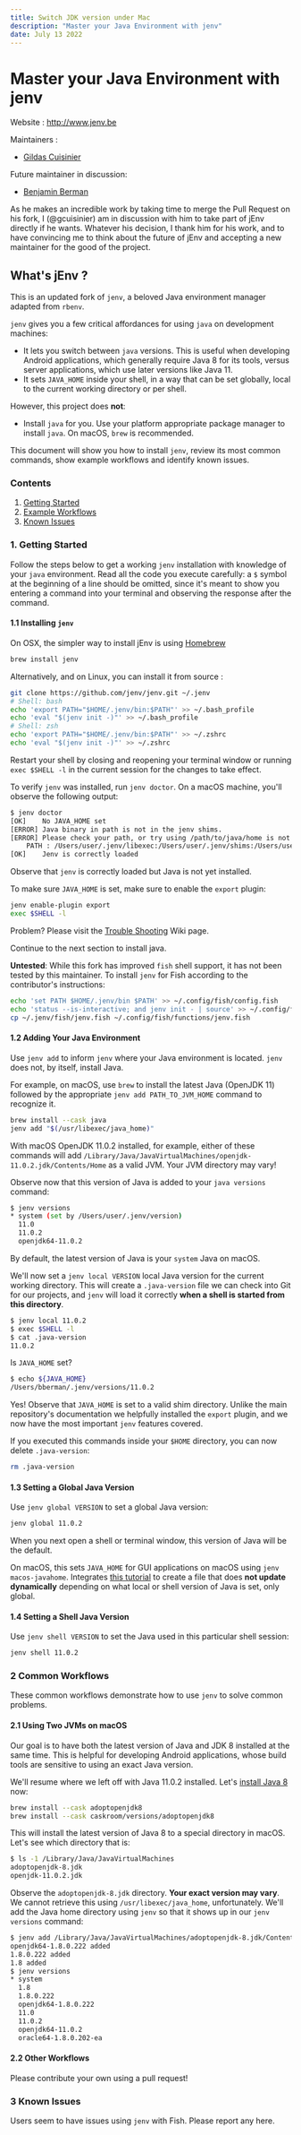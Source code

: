 ```yaml
---
title: Switch JDK version under Mac
description: "Master your Java Environment with jenv"
date: July 13 2022
---
```


# Master your Java Environment with jenv

Website : http://www.jenv.be

Maintainers :
- [Gildas Cuisinier](https://github.com/gcuisinier/)

Future maintainer in discussion:
- [Benjamin Berman](https://github.com/doctorpangloss)

As he makes an incredible work by taking time to merge the Pull Request on his fork, I (@gcuisinier) am in discussion with him to take part of jEnv directly if he wants.
Whatever his decision, I thank him for his work, and to have convincing me to think about the future of jEnv and accepting a new maintainer for the good of the project.

## What's jEnv ?

This is an updated fork of `jenv`, a beloved Java environment manager adapted from `rbenv`.

`jenv` gives you a few critical affordances for using `java` on development machines:

 - It lets you switch between `java` versions. This is useful when developing Android applications, which generally require Java 8 for its tools, versus server applications, which use later versions like Java 11.
 - It sets `JAVA_HOME` inside your shell, in a way that can be set globally, local to the current working directory or per shell.

However, this project does **not**:

 - Install `java` for you. Use your platform appropriate package manager to install `java`. On macOS, `brew` is recommended.

This document will show you how to install `jenv`, review its most common commands, show example workflows and identify known issues.

### Contents

 1. [Getting Started](#1-getting-started)
 2. [Example Workflows](#2-common-workflows)
 3. [Known Issues](#3-known-issues)

### 1. Getting Started

Follow the steps below to get a working `jenv` installation with knowledge of your `java` environment. Read all the code you execute carefully: a `$` symbol at the beginning of a line should be omitted, since it's meant to show you entering a command into your terminal and observing the response after the command.

#### 1.1 Installing `jenv`

On OSX, the simpler way to install jEnv is using [Homebrew](https://brew.sh)

```bash
brew install jenv
```

Alternatively, and on Linux, you can install it from source :

```bash
git clone https://github.com/jenv/jenv.git ~/.jenv
# Shell: bash
echo 'export PATH="$HOME/.jenv/bin:$PATH"' >> ~/.bash_profile
echo 'eval "$(jenv init -)"' >> ~/.bash_profile
# Shell: zsh
echo 'export PATH="$HOME/.jenv/bin:$PATH"' >> ~/.zshrc
echo 'eval "$(jenv init -)"' >> ~/.zshrc
```

Restart your shell by closing and reopening your terminal window or running `exec $SHELL -l` in the current session for the changes to take effect.

To verify `jenv` was installed, run `jenv doctor`. On a macOS machine, you'll observe the following output:

```bash
$ jenv doctor
[OK]	No JAVA_HOME set
[ERROR]	Java binary in path is not in the jenv shims.
[ERROR]	Please check your path, or try using /path/to/java/home is not a valid path to java installation.
	PATH : /Users/user/.jenv/libexec:/Users/user/.jenv/shims:/Users/user/.jenv/bin:/usr/local/bin:/usr/bin:/bin:/usr/sbin:/sbin
[OK]	Jenv is correctly loaded
```

Observe that `jenv` is correctly loaded but Java is not yet installed.

To make sure `JAVA_HOME` is set, make sure to enable the `export` plugin:

```bash
jenv enable-plugin export
exec $SHELL -l
```

Problem? Please visit the [Trouble Shooting](https://github.com/jenv/jenv/wiki/Trouble-Shooting) Wiki page.

Continue to the next section to install java.



**Untested**: While this fork has improved `fish` shell support, it has not been tested by this maintainer. To install `jenv` for Fish according to the contributor's instructions:

```sh
echo 'set PATH $HOME/.jenv/bin $PATH' >> ~/.config/fish/config.fish
echo 'status --is-interactive; and jenv init - | source' >> ~/.config/fish/config.fish
cp ~/.jenv/fish/jenv.fish ~/.config/fish/functions/jenv.fish
```

#### 1.2 Adding Your Java Environment

Use `jenv add` to inform `jenv` where your Java environment is located. `jenv` does not, by itself, install Java.

For example, on macOS, use `brew` to install the latest Java (OpenJDK 11) followed by the appropriate `jenv add PATH_TO_JVM_HOME` command to recognize it.

```bash
brew install --cask java
jenv add "$(/usr/libexec/java_home)"
```

With macOS OpenJDK 11.0.2 installed, for example, either of these commands will add `/Library/Java/JavaVirtualMachines/openjdk-11.0.2.jdk/Contents/Home` as a valid JVM. Your JVM directory may vary!

Observe now that this version of Java is added to your `java versions` command:

```bash
$ jenv versions
* system (set by /Users/user/.jenv/version)
  11.0
  11.0.2
  openjdk64-11.0.2
```

By default, the latest version of Java is your `system` Java on macOS.

We'll now set a `jenv local VERSION` local Java version for the current working directory. This will create a `.java-version` file we can check into Git for our projects, and `jenv` will load it correctly **when a shell is started from this directory**.

```bash
$ jenv local 11.0.2
$ exec $SHELL -l
$ cat .java-version
11.0.2
```

Is `JAVA_HOME` set?

```bash
$ echo ${JAVA_HOME}
/Users/bberman/.jenv/versions/11.0.2
```

Yes! Observe that `JAVA_HOME` is set to a valid shim directory. Unlike the main repository's documentation we helpfully installed the `export` plugin, and we now have the most important `jenv` features covered.

If you executed this commands inside your `$HOME` directory, you can now delete `.java-version`:

```bash
rm .java-version
```

#### 1.3 Setting a Global Java Version

Use `jenv global VERSION` to set a global Java version:

```bash
jenv global 11.0.2
```

When you next open a shell or terminal window, this version of Java will be the default.

On macOS, this sets `JAVA_HOME` for GUI applications on macOS using `jenv macos-javahome`. Integrates [this tutorial](https://www.ibm.com/support/knowledgecenter/en/SSPJLC_7.6.2/com.ibm.si.mpl.doc/tshoot/ts_java_home.html) to create a file that does **not update dynamically** depending on what local or shell version of Java is set, only global.


#### 1.4 Setting a Shell Java Version

Use `jenv shell VERSION` to set the Java used in this particular shell session:

```bash
jenv shell 11.0.2
```

### 2 Common Workflows

These common workflows demonstrate how to use `jenv` to solve common problems.

#### 2.1 Using Two JVMs on macOS

Our goal is to have both the latest version of Java and JDK 8 installed at the same time. This is helpful for developing Android applications, whose build tools are sensitive to using an exact Java version.

We'll resume where we left off with Java 11.0.2 installed. Let's [install Java 8](https://stackoverflow.com/questions/24342886/how-to-install-java-8-on-mac) now:

```bash
brew install --cask adoptopenjdk8
brew install --cask caskroom/versions/adoptopenjdk8
```

This will install the latest version of Java 8 to a special directory in macOS. Let's see which directory that is:

```bash
$ ls -1 /Library/Java/JavaVirtualMachines
adoptopenjdk-8.jdk
openjdk-11.0.2.jdk
```

Observe the `adoptopenjdk-8.jdk` directory. **Your exact version may vary**. We cannot retrieve this using `/usr/libexec/java_home`, unfortunately. We'll add the Java home directory using `jenv` so that it shows up in our `jenv versions` command:

```bash
$ jenv add /Library/Java/JavaVirtualMachines/adoptopenjdk-8.jdk/Contents/Home/
openjdk64-1.8.0.222 added
1.8.0.222 added
1.8 added
$ jenv versions
* system
  1.8
  1.8.0.222
  openjdk64-1.8.0.222
  11.0
  11.0.2
  openjdk64-11.0.2
  oracle64-1.8.0.202-ea
```

#### 2.2 Other Workflows

Please contribute your own using a pull request!

### 3 Known Issues

Users seem to have issues using `jenv` with Fish. Please report any here.
